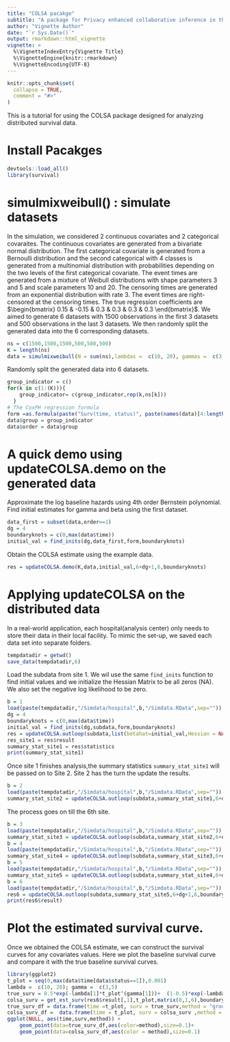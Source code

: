 ```yaml
---
title: "COLSA pacakge"
subtitle: "A package for Privacy enhanced collaborative inference in the Cox proportional hazards model for distributed data"
author: "Vignette Author"
date: "`r Sys.Date()`"
output: rmarkdown::html_vignette
vignette: >
  %\VignetteIndexEntry{Vignette Title}
  %\VignetteEngine{knitr::rmarkdown}
  %\VignetteEncoding{UTF-8}
---
```


```r
knitr::opts_chunk$set(
  collapse = TRUE,
  comment = "#>"
)
```

This is a tutorial for using the COLSA package designed for analyzing distributed survival data.

# Install Pacakges
```r
devtools::load_all() 
library(survival)
```
# simulmixweibull() : simulate datasets
In the simulation, we considered $2$ continuous covariates and $2$ categorical covaraites. The continuous covariates are generated from a bivariate normal distribution. The first categorical covariate is generated from a Bernoulli distribution and the second categorical with $4$ classes is generated from a multinomial distribution with probabilities depending on the two levels of the first categorical covariate. The event times are generated from a mixture of Weibull distributions with shape parameters $3$ and $5$ and scale parameters $10$ and $20$. The censoring times are generated from an exponential distribution with rate $3$. The event times are right-censored at the censoring times. The true regression coefficients are $\begin{bmatrix} 0.15 & -0.15 & 0.3 & 0.3 & 0.3 & 0.3 \end{bmatrix}$. We aimed to generate $6$ datasets with $1500$ observations in the first $3$ datasets and $500$ observations in the last $3$ datasets. We then randomly split the generated data into the $6$ corresponding datasets. 
```r
ns = c(1500,1500,1500,500,500,500)
K = length(ns)
data = simulmixweibull(N = sum(ns),lambdas =  c(10, 20), gammas =  c(3,5),beta=c(0.15,-0.15,0.3,0.3,0.3,0.3), rateC=3)

```
Randomly split the generated data into 6 datasets.
```r
group_indicator = c()
for(k in c(1:(K))){
    group_indicator= c(group_indicator,rep(k,ns[k]))
  }
# The CoxPH regression formula  
form =as.formula(paste("Surv(time, status)", paste(names(data)[4:length(names(data))],collapse="+"), sep = " ~ "))
data$group = group_indicator
data$order = data$group
```
# A quick demo using updateCOLSA.demo on the generated data
Approximate the log baseline hazards using $4$th order Bernstein polynomial. Find initial estimates for gamma and beta using the first dataset.
```r
data_first = subset(data,order==1)
dg = 4
boundaryknots = c(0,max(data$time))
initial_val = find_inits(dg,data_first,form,boundaryknots)

```
Obtain the COLSA estimate using the example data.
```r
res = updateCOLSA.demo(K,data,initial_val,6+dg+1,6,boundaryknots)
```

# Applying updateCOLSA on the distributed data
In a real-world application, each hospital(analysis center) only needs to store their data in their local facility. To mimic the set-up, we saved each data set into separate folders. 
```r
tempdatadir = getwd()
save_data(tempdatadir,6)
```
Load the subdata from site 1.  We wil use the same `find_inits` function to find initial values and we initialize the Hessian Matrix to be all zeros (NA). We also set the negative log likelihood to be zero.
```r
b = 1
load(paste(tempdatadir,"/Simdata/hospital",b,"/Simdata.RData",sep=""))
dg = 4
boundaryknots = c(0,max(data$time))
initial_val = find_inits(dg,subdata,form,boundaryknots)
res = updateCOLSA.outloop(subdata,list(betahat=initial_val,Hessian = NA,negl= 0),6+dg+1,6,boundaryknots)
res_site1 = res$result
summary_stat_site1 = res$statistics
print(summary_stat_site1)
```
Once site 1 finishes analysis,the summary statistics `summary_stat_site1` will be passed on to Site 2. Site 2 has the turn the update the results.

```r
b = 2
load(paste(tempdatadir,"/Simdata/hospital",b,"/Simdata.RData",sep=""))
summary_stat_site2 = updateCOLSA.outloop(subdata,summary_stat_site1,6+dg+1,6,boundaryknots)$statistics

```
The process goes on till the $6$th site.

```r
b = 3
load(paste(tempdatadir,"/Simdata/hospital",b,"/Simdata.RData",sep=""))
summary_stat_site3 = updateCOLSA.outloop(subdata,summary_stat_site2,6+dg+1,6,boundaryknots)$statistics
b = 4
load(paste(tempdatadir,"/Simdata/hospital",b,"/Simdata.RData",sep=""))
summary_stat_site4 = updateCOLSA.outloop(subdata,summary_stat_site3,6+dg+1,6,boundaryknots)$statistics
b = 5
load(paste(tempdatadir,"/Simdata/hospital",b,"/Simdata.RData",sep=""))
summary_stat_site5 = updateCOLSA.outloop(subdata,summary_stat_site4,6+dg+1,6,boundaryknots)$statistics
b = 6
load(paste(tempdatadir,"/Simdata/hospital",b,"/Simdata.RData",sep=""))
res6 = updateCOLSA.outloop(subdata,summary_stat_site5,6+dg+1,6,boundaryknots)
print(res6$result)

```
# Plot the estimated survival curve.
Once we obtained the COLSA estimate, we can construct the survival curves for any covariates values. Here we plot the baseline survival curve and compare it with the true baseline survival curves.

```r
library(ggplot2)
t_plot = seq(0,max(data$time[data$status==1]),0.001)
lambda =  c(10, 20); gamma =  c(3,5)
true_surv = 0.5*exp(-lambda[1]*t_plot^(gamma[1]))+  (1-0.5)*exp(-lambda[2]*t_plot^(gamma[2]))
colsa_surv = get_est_surv(res6$result[,1],t_plot,matrix(0,1,6),boundaryknots)
true_surv_df = data.frame(time =t_plot, surv = true_surv,method = "ground-truth")
colsa_surv_df =  data.frame(time = t_plot, surv = colsa_surv ,method = "COLSA")
ggplot(NULL, aes(time,surv,method)) +
    geom_point(data=true_surv_df,aes(color=method),size=0.1)+
    geom_point(data=colsa_surv_df,aes(color = method),size=0.1)

```
